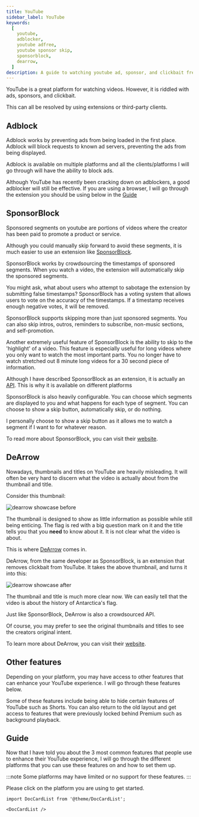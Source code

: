 ```yaml
---
title: YouTube
sidebar_label: YouTube
keywords:
  [
    youtube, 
    adblocker,
    youtube adfree,
    youtube sponsor skip,
    sponsorblock,
    dearrow,
  ]
description: A guide to watching youtube ad, sponsor, and clickbait free
---
```



YouTube is a great platform for watching videos.
However, it is riddled with ads, sponsors, and clickbait.

This can all be resolved by using extensions or third-party clients. 


## Adblock 

Adblock works by preventing ads from being loaded in the first place. 
Adblock will block requests to known ad servers, preventing the ads from being displayed.

Adblock is available on multiple platforms and all the clients/platforms I will go through will have the ability to block ads.

Although YouTube has recently been cracking down on adblockers, a good adblocker will still be effective. 
If you are using a browser, I will go through the extension you should be using below in the [Guide](#guide)


## SponsorBlock 

Sponsored segments on youtube are portions of videos where the creator has been paid to promote a product or service.

Although you could manually skip forward to avoid these segments, it is much easier to use an extension like [SponsorBlock](https://sponsor.ajay.app/).

SponsorBlock works by crowdsourcing the timestamps of sponsored segments. 
When you watch a video, the extension will automatically skip the sponsored segments.

You might ask, what about users who attempt to sabotage the extension by submitting false timestamps?
SponsorBlock has a voting system that allows users to vote on the accuracy of the timestamps.
If a timestamp receives enough negative votes, it will be removed.

SponsorBlock supports skipping more than just sponsored segments.
You can also skip intros, outros, reminders to subscribe, non-music sections, and self-promotion.

Another extremely useful feature of SponsorBlock is the ability to skip to the 'highlight' of a video. 
This feature is especially useful for long videos where you only want to watch the most important parts.
You no longer have to watch stretched out 8 minute long videos for a 30 second piece of information.

Although I have described SponsorBlock as an extension, it is actually an [API](https://en.wikipedia.org/wiki/API). 
This is why it is available on different platforms 

SponsorBlock is also heavily configurable. You can choose which segments are displayed to you and what happens for each type of segment. 
You can choose to show a skip button, automatically skip, or do nothing.

I personally choose to show a skip button as it allows me to watch a segment if I want to for whatever reason.

To read more about SponsorBlock, you can visit their [website](https://sponsor.ajay.app/).

## DeArrow 

Nowadays, thumbnails and titles on YouTube are heavily misleading. 
It will often be very hard to discern what the video is actually about from the thumbnail and title. 

Consider this thumbnail:

![dearrow showcase before](./img/dearrow_showcase_before.png)

The thumbnail is designed to show as little information as possible while still being enticing.
The flag is red with a big question mark on it and the title tells you that you **need** to know about it. 
It is not clear what the video is about. 

This is where [DeArrow](https://dearrow.ajay.app/) comes in.

DeArrow, from the same developer as SponsorBlock, is an extension that removes clickbait from YouTube. 
It takes the above thumbnail, and turns it into this: 

![dearrow showcase after](./img/dearrow_showcase_after.png)

The thumbnail and title is much more clear now. 
We can easily tell that the video is about the history of Antarctica's flag. 

Just like SponsorBlock, DeArrow is also a crowdsourced API.

Of course, you may prefer to see the original thumbnails and titles to see the creators original intent. 

To learn more about DeArrow, you can visit their [website](https://dearrow.ajay.app/).

## Other features

Depending on your platform, you may have access to other features that can enhance your YouTube experience.
I will go through these features below. 

Some of these features include being able to hide certain features of YouTube such as Shorts. 
You can also return to the old layout and get access to features that were previously locked behind Premium such as background playback.

## Guide

Now that I have told you about the 3 most common features that people use to enhance their YouTube experience, 
I will go through the different platforms that you can use these features on and how to set them up.

:::note
Some platforms may have limited or no support for these features.
:::

Please click on the platform you are using to get started.


```mdx-code-block
import DocCardList from '@theme/DocCardList';

<DocCardList />
```
